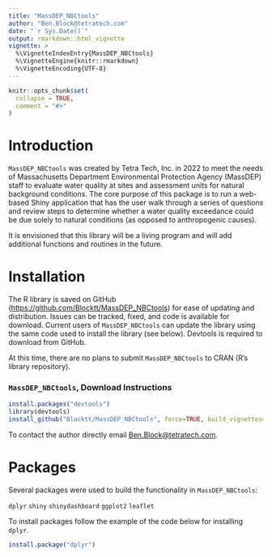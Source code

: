 ```yaml
---
title: "MassDEP_NBCtools"
author: "Ben.Block@tetratech.com"
date: "`r Sys.Date()`"
output: rmarkdown::html_vignette
vignette: >
  %\VignetteIndexEntry{MassDEP_NBCtools}
  %\VignetteEngine{knitr::rmarkdown}
  %\VignetteEncoding{UTF-8}
---
```


```r
knitr::opts_chunk$set(
  collapse = TRUE,
  comment = "#>"
)
```

# Introduction

`MassDEP_NBCtools` was created by Tetra Tech, Inc. in 2022 to meet the needs of Massachusetts Department Environmental Protection Agency (MassDEP) staff to evaluate water quality at sites and assessment units for natural background conditions. The core purpose of this package is to run a web-based Shiny application that has the user walk through a series of questions and review steps to determine whether a water quality exceedance could be due solely to natural conditions (as opposed to anthropogenic causes).

It is envisioned that this library will be a living program and will add additional functions and routines in the future.

# Installation

The R library is saved on GitHub (<https://github.com/Blocktt/MassDEP_NBCtools>) for ease of updating and distribution. Issues can be tracked, fixed, and code is available for download. Current users of `MassDEP_NBCtools` can update the library using the same code used to install the library (see below). Devtools is required to download from GitHub.

At this time, there are no plans to submit `MassDEP_NBCtools` to CRAN (R's library repository).

### `MassDEP_NBCtools`, Download Instructions

```r
install.packages("devtools")
library(devtools)
install_github("Blocktt/MassDEP_NBCtools", force=TRUE, build_vignettes=TRUE)
```

To contact the author directly email [Ben.Block\@tetratech.com](mailto:Ben.Block@tetratech.com){.email}.

# Packages

Several packages were used to build the functionality in `MassDEP_NBCtools`:

`dplyr` `shiny` `shinydashboard` `ggplot2` `leaflet`

To install packages follow the example of the code below for installing `dplyr`.

```r
install.package("dplyr")
```
